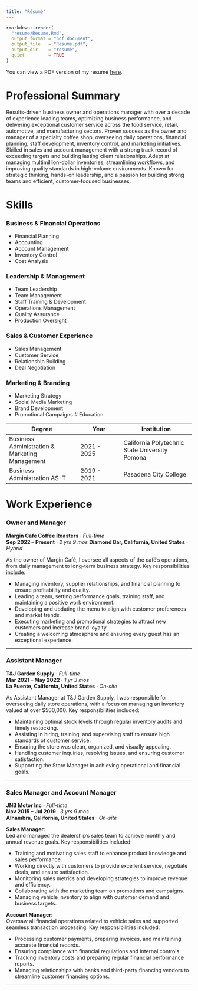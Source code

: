 ```yaml
---
title: "Résumé"
---
```


```r
rmarkdown::render(
  "resume/Resume.Rmd",
  output_format = "pdf_document",
  output_file   = "Resume.pdf",
  output_dir    = "resume",
  quiet         = TRUE
)
```

You can view a PDF version of my résumé [here](resume/Resume.pdf).

# Professional Summary

Results-driven business owner and operations manager with over a decade of experience leading teams, optimizing business performance, and delivering exceptional customer service across the food service, retail, automotive, and manufacturing sectors. Proven success as the owner and manager of a specialty coffee shop, overseeing daily operations, financial planning, staff development, inventory control, and marketing initiatives. Skilled in sales and account management with a strong track record of exceeding targets and building lasting client relationships. Adept at managing multimillion-dollar inventories, streamlining workflows, and improving quality standards in high-volume environments. Known for strategic thinking, hands-on leadership, and a passion for building strong teams and efficient, customer-focused businesses.

# Skills

### Business & Financial Operations
- Financial Planning
- Accounting
- Account Management
- Inventory Control
- Cost Analysis

### Leadership & Management
- Team Leadership
- Team Management
- Staff Training & Development
- Operations Management
- Quality Assurance
- Production Oversight

### Sales & Customer Experience
- Sales Management
- Customer Service
- Relationship Building
- Deal Negotiation

### Marketing & Branding
- Marketing Strategy
- Social Media Marketing
- Brand Development
- Promotional Campaigns
# Education

| Degree                                         | Year                          | Institution                                    |
| ---------------------------------------------- | ----------------------------- | ---------------------------------------------- |
| Business Administration & Marketing Management | 2021 - 2025                   | California Polytechnic State University Pomona | 
| Business Administration AS-T                   | 2019 - 2021                   | Pasadena City College                          |

# Work Experience

### Owner and Manager  
**Margin Cafe Coffee Roasters** · *Full-time*  
**Sep 2022 – Present** · *2 yrs 9 mos*
**Diamond Bar, California, United States** · *Hybrid*

As the owner of Margin Café, I oversee all aspects of the café’s operations, from daily management to long-term business strategy. Key responsibilities include:

- Managing inventory, supplier relationships, and financial planning to ensure profitability and quality.
- Leading a team, setting performance goals, training staff, and maintaining a positive work environment.
- Developing and updating the menu to align with customer preferences and market trends.
- Executing marketing and promotional strategies to attract new customers and increase brand loyalty.
- Creating a welcoming atmosphere and ensuring every guest has an exceptional experience.

---

### Assistant Manager  
**T&J Garden Supply** · *Full-time*  
**Mar 2021 – May 2022** · *1 yr 3 mos*  
**La Puente, California, United States** · *On-site*

As Assistant Manager at T&J Garden Supply, I was responsible for overseeing daily store operations, with a focus on managing an inventory valued at over $500,000. Key responsibilities included:

- Maintaining optimal stock levels through regular inventory audits and timely restocking.
- Assisting in hiring, training, and supervising staff to ensure high standards of customer service.
- Ensuring the store was clean, organized, and visually appealing.
- Handling customer inquiries, resolving issues, and ensuring customer satisfaction.
- Supporting the Store Manager in achieving operational and financial goals.

---

### Sales Manager and Account Manager  
**JNB Motor Inc** · *Full-time*  
**Nov 2015 – Jul 2019** · *3 yrs 9 mos*  
**Alhambra, California, United States** · *On-site*

**Sales Manager:**  
Led and managed the dealership's sales team to achieve monthly and annual revenue goals. Key responsibilities included:

- Training and motivating sales staff to enhance product knowledge and sales performance.
- Working directly with customers to provide excellent service, negotiate deals, and ensure satisfaction.
- Monitoring sales metrics and developing strategies to improve revenue and efficiency.
- Collaborating with the marketing team on promotions and campaigns.
- Managing vehicle inventory to align with customer demand and business targets.

**Account Manager:**  
Oversaw all financial operations related to vehicle sales and supported seamless transaction processing. Key responsibilities included:

- Processing customer payments, preparing invoices, and maintaining accurate financial records.
- Ensuring compliance with financial regulations and internal controls.
- Tracking inventory costs and preparing regular financial performance reports.
- Managing relationships with banks and third-party financing vendors to streamline customer financing options.

---